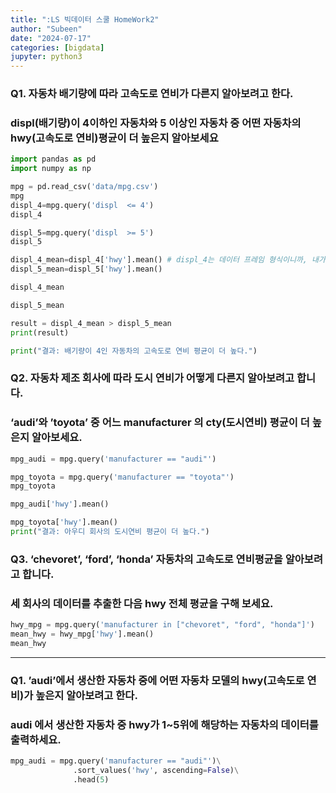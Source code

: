 ```yaml
---
title: ":LS 빅데이터 스쿨 HomeWork2"
author: "Subeen"
date: "2024-07-17"
categories: [bigdata]
jupyter: python3
---
```


### Q1. 자동차 배기량에 따라 고속도로 연비가 다른지 알아보려고 한다. 
### displ(배기량)이 4이하인 자동차와 5 이상인 자동차 중 어떤 자동차의 hwy(고속도로 연비)평균이 더 높은지 알아보세요

```python
import pandas as pd
import numpy as np

mpg = pd.read_csv('data/mpg.csv')
mpg
displ_4=mpg.query('displ  <= 4')
displ_4

```

```python
displ_5=mpg.query('displ  >= 5')
displ_5
```

```python
displ_4_mean=displ_4['hwy'].mean() # displ_4는 데이터 프레임 형식이니까, 내가 알고 싶은 배기량 열로 접근
displ_5_mean=displ_5['hwy'].mean()

displ_4_mean
```

```python
displ_5_mean

result = displ_4_mean > displ_5_mean
print(result)

print("결과: 배기량이 4인 자동차의 고속도로 연비 평균이 더 높다.")
```

### Q2. 자동차 제조 회사에 따라 도시 연비가 어떻게 다른지 알아보려고 합니다.
### 'audi'와 'toyota' 중 어느 manufacturer 의 cty(도시연비) 평균이 더 높은지 알아보세요.

```python
mpg_audi = mpg.query('manufacturer == "audi"')

```
```python
mpg_toyota = mpg.query('manufacturer == "toyota"')
mpg_toyota
```

```python
mpg_audi['hwy'].mean()
```
```python
mpg_toyota['hwy'].mean()
print("결과: 아우디 회사의 도시연비 평균이 더 높다.")
```



### Q3. 'chevoret', 'ford', 'honda' 자동차의 고속도로 연비평균을 알아보려고 합니다.
### 세 회사의 데이터를 추출한 다음 hwy 전체 평균을 구해 보세요.
```python

hwy_mpg = mpg.query('manufacturer in ["chevoret", "ford", "honda"]')
mean_hwy = hwy_mpg['hwy'].mean()
mean_hwy
```

-------------------------------------------------


### Q1. 'audi'에서 생산한 자동차 중에 어떤 자동차 모델의 hwy(고속도로 연비)가 높은지 알아보려고 한다.
### audi 에서 생산한 자동차 중 hwy가 1~5위에 해당하는 자동차의 데이터를 출력하세요.

```python
mpg_audi = mpg.query('manufacturer == "audi"')\
              .sort_values('hwy', ascending=False)\
              .head(5)

```

